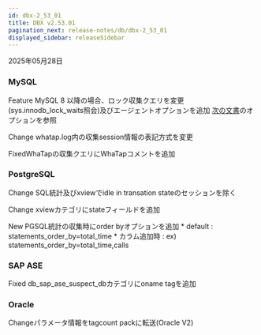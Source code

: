 ```yaml
---
id: dbx-2_53_01
title: DBX v2.53.01
pagination_next: release-notes/db/dbx-2_53_01
displayed_sidebar: releaseSidebar
---
```


2025年05月28日

### MySQL

<Status priority='1'>Feature</Status> MySQL 8 以降の場合、ロック収集クエリを変更(sys.innodb_lock_waits照会)及びエージェントオプションを追加
    [次の文書](https://docs.whatap.io/ja/mysql/agent-dbx-settings#%E3%83%AD%E3%83%83%E3%82%AF%E5%8F%8E%E9%9B%86%E9%96%A2%E9%80%A3%E8%A8%AD%E5%AE%9A)のオプションを参照

<Status priority='0'>Change</Status> whatap.log内の収集session情報の表記方式を変更

<Status priority='0'>Fixed</Status>WhaTapの収集クエリにWhaTapコメントを追加

### PostgreSQL

<Status priority='0'>Change</Status> SQL統計及びxviewでidle in transation stateのセッションを除く

<Status priority='0'>Change</Status> xviewカテゴリにstateフィールドを追加

<Status priority='1'>New</Status> PGSQL統計の収集時にorder byオプションを追加
    * default : statements_order_by=total_time
    * カラム追加時 : ex) statements_order_by=total_time,calls

### SAP ASE

<Status priority='0'>Fixed</Status> db_sap_ase_suspect_dbカテゴリにoname tagを追加

### Oracle

<Status priority='0'>Change</Status>パラメータ情報をtagcount packに転送(Oracle V2)
